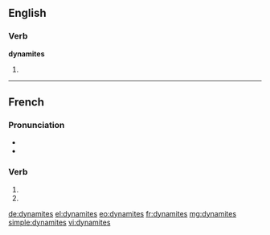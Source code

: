 {{also|dynamités}}
==English==

===Verb===
'''dynamites'''

# {{en-third-person singular of|dynamite}}

----

==French==

===Pronunciation===
* {{audio|Fr-Paris--dynamites (des).ogg|Audio (Paris)}}
* {{homophones|lang=fr|dynamite|dynamitent}}

===Verb===
{{fr-verb-form}}

# {{conjugation of|dynamiter||2|s|pres|ind|lang=fr}}
# {{conjugation of|dynamiter||2|s|pres|sub|lang=fr}}

[[de:dynamites]]
[[el:dynamites]]
[[eo:dynamites]]
[[fr:dynamites]]
[[mg:dynamites]]
[[simple:dynamites]]
[[vi:dynamites]]